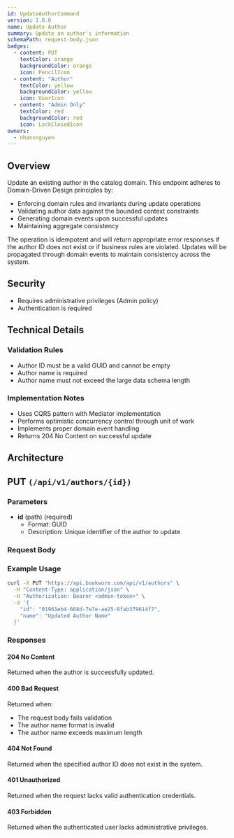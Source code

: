 ```yaml
---
id: UpdateAuthorCommand
version: 1.0.0
name: Update Author
summary: Update an author's information
schemaPath: request-body.json
badges:
  - content: PUT
    textColor: orange
    backgroundColor: orange
    icon: PencilIcon
  - content: "Author"
    textColor: yellow
    backgroundColor: yellow
    icon: UserIcon
  - content: "Admin Only"
    textColor: red
    backgroundColor: red
    icon: LockClosedIcon
owners:
  - nhanxnguyen
---
```


## Overview

Update an existing author in the catalog domain. This endpoint adheres to Domain-Driven Design principles by:

- Enforcing domain rules and invariants during update operations
- Validating author data against the bounded context constraints
- Generating domain events upon successful updates
- Maintaining aggregate consistency

The operation is idempotent and will return appropriate error responses if the author ID does not exist or if business rules are violated. Updates will be propagated through domain events to maintain consistency across the system.

## Security

- Requires administrative privileges (Admin policy)
- Authentication is required

## Technical Details

### Validation Rules

- Author ID must be a valid GUID and cannot be empty
- Author name is required
- Author name must not exceed the large data schema length

### Implementation Notes

- Uses CQRS pattern with Mediator implementation
- Performs optimistic concurrency control through unit of work
- Implements proper domain event handling
- Returns 204 No Content on successful update

## Architecture

<NodeGraph />

## PUT `(/api/v1/authors/{id})`

### Parameters

- **id** (path) (required)
  - Format: GUID
  - Description: Unique identifier of the author to update

### Request Body

<SchemaViewer file="request-body.json" maxHeight="500" id="request-body" />

### Example Usage

```bash
curl -X PUT "https://api.bookworm.com/api/v1/authors" \
  -H "Content-Type: application/json" \
  -H "Authorization: Bearer <admin-token>" \
  -d '{
    "id": "01961eb4-668d-7e7e-ae25-0fab379614f7",
    "name": "Updated Author Name"
  }'
```

### Responses

#### <span className="text-green-500">204 No Content</span>

Returned when the author is successfully updated.

#### <span className="text-orange-500">400 Bad Request</span>

Returned when:

- The request body fails validation
- The author name format is invalid
- The author name exceeds maximum length

<SchemaViewer file="response-400.json" maxHeight="500" id="response-400" />

#### <span className="text-red-500">404 Not Found</span>

Returned when the specified author ID does not exist in the system.

#### <span className="text-red-500">401 Unauthorized</span>

Returned when the request lacks valid authentication credentials.

#### <span className="text-red-500">403 Forbidden</span>

Returned when the authenticated user lacks administrative privileges.
